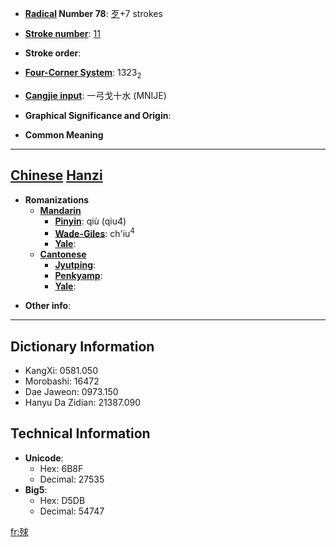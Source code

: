 * '''[[Wiktionary:Chinese radical index| Radical]] Number 78''': [[Wiktionary:Chinese radical index 歹|歹]]+7 strokes

* '''[[Wiktionary:Chinese total strokes index|Stroke number]]''': [[Wiktionary:Chinese total strokes index 11|11]]

* '''Stroke order''': 

* '''[[Wiktionary:Chinese four corner index|Four-Corner System]]''': 1323<sub>2</sub>

* '''[[Wiktionary:Chinese Cangjie index|Cangjie input]]''': 一弓戈十水 (MNIJE)

* '''Graphical Significance and Origin''': 

* '''Common Meaning'''

----

== [[Chinese]] [[Hanzi]] ==

* '''Romanizations'''
** '''[[Mandarin]]'''
*** '''[[Pinyin]]''': qiù (qiu4)
*** '''[[Wade-Giles]]''': ch'iu<sup>4</sup>
*** '''[[Yale]]''': 
** '''[[Cantonese]]'''
*** '''[[Jyutping]]''':
*** '''[[Penkyamp]]''': 
*** '''[[Yale]]''': 

* '''Other info''': 

----

== Dictionary Information ==

* KangXi: 0581.050
* Morobashi: 16472
* Dae Jaweon: 0973.150
* Hanyu Da Zidian: 21387.090

== Technical Information ==

* '''Unicode''':
** Hex: 6B8F
** Decimal: 27535
* '''Big5''':
** Hex: D5DB
** Decimal: 54747

[[fr:殏]]